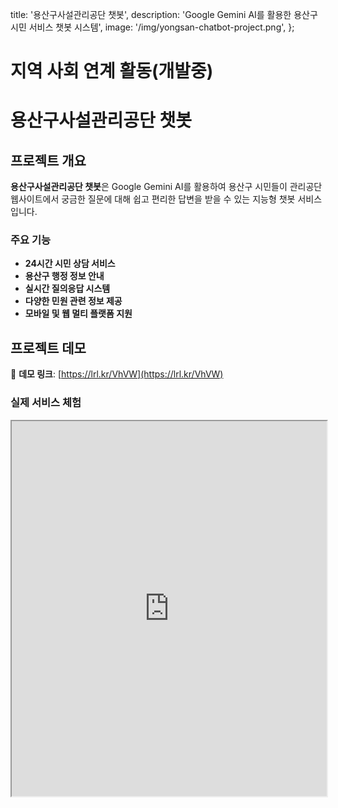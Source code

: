   title: '용산구사설관리공단 챗봇',
  description: 'Google Gemini AI를 활용한 용산구 시민 서비스 챗봇 시스템',
  image: '/img/yongsan-chatbot-project.png',
};

# 지역 사회 연계 활동(개발중)

# 용산구사설관리공단 챗봇

## 프로젝트 개요

**용산구사설관리공단 챗봇**은 Google Gemini AI를 활용하여 용산구 시민들이 관리공단 웹사이트에서 궁금한 질문에 대해 쉽고 편리한 답변을 받을 수 있는 지능형 챗봇 서비스입니다.

### 주요 기능

- **24시간 시민 상담 서비스**
- **용산구 행정 정보 안내**
- **실시간 질의응답 시스템**
- **다양한 민원 관련 정보 제공**
- **모바일 및 웹 멀티 플랫폼 지원**

## 프로젝트 데모

🔗 **데모 링크**: [https://lrl.kr/VhVW](https://lrl.kr/VhVW)

### 실제 서비스 체험

<iframe
  src='https://lrl.kr/VhVW'
  width='100%'
  height='600px'
  style={{ border: '1px solid #e1e5e9', borderRadius: '8px' }}
  title='용산구사설관리공단 챗봇 데모'
/>
